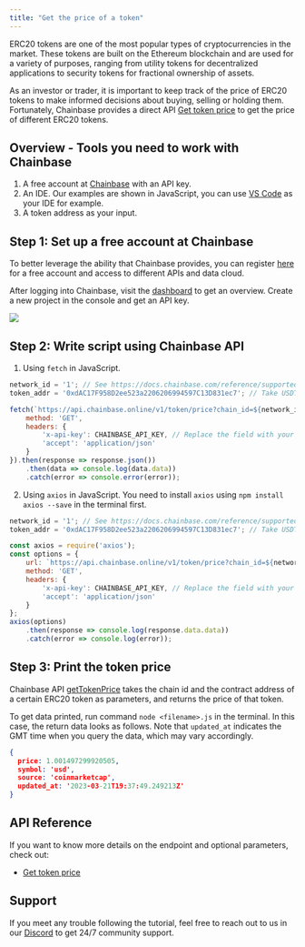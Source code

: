 ```yaml
---
title: "Get the price of a token"
---
```


ERC20 tokens are one of the most popular types of cryptocurrencies in the market. These tokens are built on the Ethereum blockchain and are used for a variety of purposes, ranging from utility tokens for decentralized applications to security tokens for fractional ownership of assets.

As an investor or trader, it is important to keep track of the price of ERC20 tokens to make informed decisions about buying, selling or holding them. Fortunately, Chainbase provides a direct API [Get token price](/api-reference/web3-api/token/market-data/get-token-price) to get the price of different ERC20 tokens.

## Overview - Tools you need to work with Chainbase

1. A free account at [Chainbase](https://www.chainbase.com) with an API key.
2. An IDE. Our examples are shown in JavaScript, you can use [VS Code](https://code.visualstudio.com/) as your IDE for example.
3. A token address as your input.

## Step 1: Set up a free account at Chainbase

To better leverage the ability that Chainbase provides, you can register [here](http://www.chainbase.com/register) for a free account and access to different APIs and data cloud.

After logging into Chainbase, visit the [dashboard](https://console.chainbase.com/) to get an overview. Create a new project in the console and get an API key.

![](https://files.readme.io/a219134-image.png)

## Step 2: Write script using Chainbase API

1. Using `fetch` in JavaScript.

```jsx
network_id = '1'; // See https://docs.chainbase.com/reference/supported-chains to get the id of different chains.
token_addr = '0xdAC17F958D2ee523a2206206994597C13D831ec7'; // Take USDT as an example.

fetch(`https://api.chainbase.online/v1/token/price?chain_id=${network_id}&contract_address=${token_addr}`, {
    method: 'GET',
    headers: {
        'x-api-key': CHAINBASE_API_KEY, // Replace the field with your API key.
        'accept': 'application/json'
    }
}).then(response => response.json())
    .then(data => console.log(data.data))
    .catch(error => console.error(error));
```

2. Using `axios` in JavaScript. You need to install `axios` using `npm install axios --save` in the terminal first.

```jsx
network_id = '1'; // See https://docs.chainbase.com/reference/supported-chains to get the id of different chains.
token_addr = '0xdAC17F958D2ee523a2206206994597C13D831ec7'; // Take USDT as an example.

const axios = require('axios');
const options = {
    url: `https://api.chainbase.online/v1/token/price?chain_id=${network_id}&contract_address=${token_addr}`,
    method: 'GET',
    headers: {
        'x-api-key': CHAINBASE_API_KEY, // Replace the field with your API key.
        'accept': 'application/json'
    }
};
axios(options)
    .then(response => console.log(response.data.data))
    .catch(error => console.log(error));
```

## Step 3: Print the token price

Chainbase API [getTokenPrice](/reference/gettokenprice) takes the chain id and the contract address of a certain ERC20 token as parameters, and returns the price of that token.

To get data printed, run command `node <filename>.js` in the terminal. In this case, the return data looks as follows. Note that `updated_at` indicates the GMT time when you query the data, which may vary accordingly.

```json
{
  price: 1.001497299920505,
  symbol: 'usd',
  source: 'coinmarketcap',
  updated_at: '2023-03-21T19:37:49.249213Z'
}
```

## API Reference

If you want to know more details on the endpoint and optional parameters, check out:

- [Get token price](/api-reference/web3-api/token/market-data/get-token-price)

## Support

If you meet any trouble following the tutorial, feel free to reach out to us in our [Discord](https://chainbase.com/discord) to get 24/7 community support.
